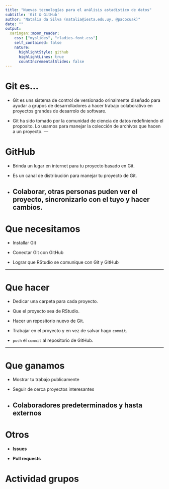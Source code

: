 ```yaml
---
title: "Nuevas tecnologías para el análisis astadístico de datos"
subtitle: 'Git & GitHub'
author: "Natalia da Silva (natalia@iesta.edu.uy, @pacocuak)"
date: ""
output:
  xaringan::moon_reader:
    css: ["myslides", "rladies-font.css"]
    self_contained: false
    nature:
      highlightStyle: github
      highlightLines: true
      countIncrementalSlides: false
---
```


# Git es...

- Git es uns sistema de control de versionado orinalmente diseñado para ayudar a grupos de desarrolladores a hacer trabajo colaborativo en
proyectos grandes de desarrolo de software.

- Git ha sido tomado por la comunidad de ciencia de datos redefiniendo el proposito. Lo usamos para manejar la colección de archivos que hacen a un proyecto.
<!-- datos, figuras, reportes, codigo fuente -->
---

# GitHub

- Brinda un lugar en internet para tu proyecto basado en Git.

- Es un canal de distribución para manejar tu proyecto de Git.

- Colaborar, otras personas puden ver el proyecto, sincronizarlo con el tuyo y hacer cambios.
---

# Que necesitamos

- Installar Git

- Conectar Git con GitHub

- Lograr que RStudio se comunique con Git y GitHub

---

# Que hacer

- Dedicar una carpeta para cada proyecto.

- Que el proyecto sea de RStudio.

- Hacer un repositorio nuevo de Git.

- Trabajar en el proyecto y en vez de salvar hago `commit`.

- `push`  el  `commit` al repositorio de GitHub.

---

# Que ganamos

- Mostrar tu trabajo publicamente
<!-- - La gente puede ver tu trabajo si el repositorio es público usar tu código pueden clonar o forkear el repositorio -->

- Seguir de cerca proyectos interesantes
<!-- - Si te interesa algún proyecto de otro podes tener notificaciones de actualizaciones o forkear el repositorio -->

- Colaboradores predeterminados y hasta externos
---

# Otros

- **Issues**

- **Pull requests**


# Actividad grupos





